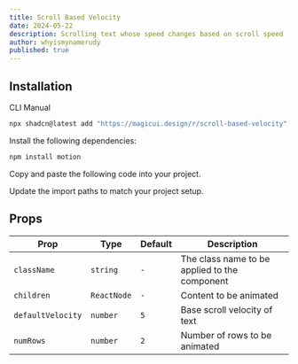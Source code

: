 ```yaml
---
title: Scroll Based Velocity
date: 2024-05-22
description: Scrolling text whose speed changes based on scroll speed
author: whyismynamerudy
published: true
---
```


<ComponentPreview name="scroll-based-velocity-demo" />

## Installation

<Tabs defaultValue="cli">

<TabsList>
  <TabsTrigger value="cli">CLI</TabsTrigger>
  <TabsTrigger value="manual">Manual</TabsTrigger>
</TabsList>
<TabsContent value="cli">

```bash
npx shadcn@latest add "https://magicui.design/r/scroll-based-velocity"
```

</TabsContent>

<TabsContent value="manual">

<Steps>

<Step>Install the following dependencies:</Step>

```bash
npm install motion
```

<Step>Copy and paste the following code into your project.</Step>

<ComponentSource name="scroll-based-velocity" />

<Step>Update the import paths to match your project setup.</Step>

</Steps>

</TabsContent>

</Tabs>

## Props

| Prop              | Type        | Default | Description                                   |
| ----------------- | ----------- | ------- | --------------------------------------------- |
| `className`       | `string`    | `-`     | The class name to be applied to the component |
| `children`        | `ReactNode` | `-`     | Content to be animated                        |
| `defaultVelocity` | `number`    | `5`     | Base scroll velocity of text                  |
| `numRows`         | `number`    | `2`     | Number of rows to be animated                 |
